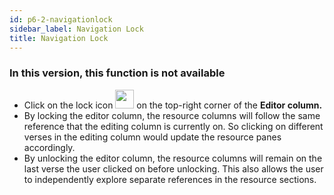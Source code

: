 ```yaml
---
id: p6-2-navigationlock
sidebar_label: Navigation Lock
title: Navigation Lock
---
```


<h3> In this version, this function is not available </h3>

- Click on the lock icon <img src="/autographaAssetsV2/how-to/lock.png" width="30px" alt=""/> on the top-right corner of the **Editor column.** 
- By locking the editor column, the resource columns will follow the same reference that the editing column is currently on. So clicking on different verses in the editing column would update the resource panes accordingly.
- By unlocking the editor column, the resource columns will remain on the last verse the user clicked on before unlocking. This also allows the user to independently explore separate references in the resource sections.

<!-- <video controls src="/assets/lock-unlock.mov" width="100%" type="video/mov"/> -->
